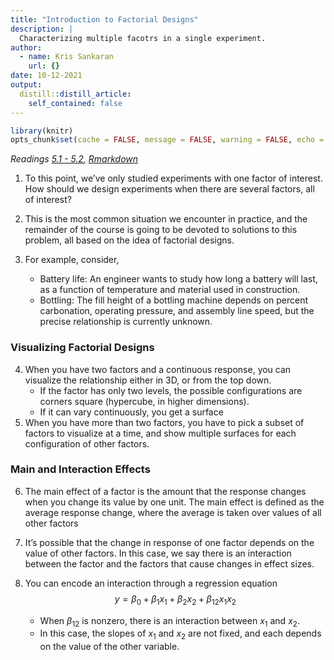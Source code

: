 ```yaml
---
title: "Introduction to Factorial Designs"
description: |
  Characterizing multiple facotrs in a single experiment.
author:
  - name: Kris Sankaran
    url: {}
date: 10-12-2021
output:
  distill::distill_article:
    self_contained: false
---
```


```r
library(knitr)
opts_chunk$set(cache = FALSE, message = FALSE, warning = FALSE, echo = FALSE)
```

_Readings [5.1 - 5.2](https://www.wiley.com/en-us/Design+and+Analysis+of+Experiments%2C+10th+Edition-p-9781119492443#content-section), [Rmarkdown](https://github.com/krisrs1128/stat424_f21/blob/main/_posts/2021-08-16-week6-2/week6-2.Rmd)_

1. To this point, we’ve only studied experiments with one factor of interest. How
should we design experiments when there are several factors, all of interest?

2. This is the most common situation we encounter in practice, and the remainder of
the course is going to be devoted to solutions to this problem, all based on the
idea of factorial designs.

3. For example, consider,
    * Battery life: An engineer wants to study how long a battery will last, as a
    function of temperature and material used in construction.
    * Bottling: The fill height of a bottling machine depends on percent
    carbonation, operating pressure, and assembly line speed, but the precise
    relationship is currently unknown.
  
### Visualizing Factorial Designs

4. When you have two factors and a continuous response, you can visualize the
relationship either in 3D, or from the top down.
     * If the factor has only two levels, the possible configurations are
     corners square (hypercube, in higher dimensions).
    * If it can vary continuously, you get a surface
    
5. When you have more than two factors, you have to pick a subset of factors to
visualize at a time, and show multiple surfaces for each configuration of other
factors.

### Main and Interaction Effects

6. The main effect of a factor is the amount that the response changes when you
change its value by one unit. The main effect is defined as the average response
change, where the average is taken over values of all other factors

7. It’s possible that the change in response of one factor depends on the value
of other factors. In this case, we say there is an interaction between the
factor and the factors that cause changes in effect sizes.

8. You can encode an interaction through a regression equation
$$
y = \beta_0 + \beta_1 x_1 + \beta_2 x_2 + \beta_{12} x_{1} x_{2}
$$
    * When $\beta_{12}$ is nonzero, there is an interaction between $x_1$ and
    $x_2$.
    * In this case, the slopes of $x_1$ and $x_2$ are not fixed, and each depends
    on the value of the other variable.
